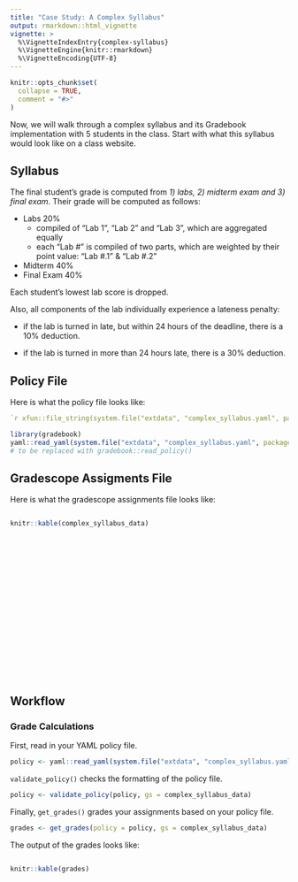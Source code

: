 ```yaml
---
title: "Case Study: A Complex Syllabus"
output: rmarkdown::html_vignette
vignette: >
  %\VignetteIndexEntry{complex-syllabus}
  %\VignetteEngine{knitr::rmarkdown}
  %\VignetteEncoding{UTF-8}
---
```


```r
knitr::opts_chunk$set(
  collapse = TRUE,
  comment = "#>"
)
```

Now, we will walk through a complex syllabus and its Gradebook implementation with 5 students in the class. Start with what this syllabus would look like on a class website.

## Syllabus

The final student's grade is computed from *1) labs, 2) midterm exam and 3) final exam*. Their grade will be computed as follows:

-   Labs 20%
    -   compiled of "Lab 1", "Lab 2" and "Lab 3", which are aggregated equally
    -   each "Lab \#" is compiled of two parts, which are weighted by their point value: "Lab #.1" & "Lab #.2"
-   Midterm 40%
-   Final Exam 40%

Each student's lowest lab score is dropped.

Also, all components of the lab individually experience a lateness penalty:

-   if the lab is turned in late, but within 24 hours of the deadline, there is a 10% deduction.

-   if the lab is turned in more than 24 hours late, there is a 30% deduction.

## Policy File

Here is what the policy file looks like:

``` yaml
`r xfun::file_string(system.file("extdata", "complex_syllabus.yaml", package = "gradebook"))`
```

```r
library(gradebook)
yaml::read_yaml(system.file("extdata", "complex_syllabus.yaml", package = "gradebook"))
# to be replaced with gradebook::read_policy()
```

## Gradescope Assigments File

Here is what the gradescope assignments file looks like:

::: {style="height: 300px; overflow: auto;"}
```r
knitr::kable(complex_syllabus_data)
```
:::

## Workflow

### Grade Calculations

First, read in your YAML policy file.

```r
policy <- yaml::read_yaml(system.file("extdata", "complex_syllabus.yaml", package = "gradebook"))
```

`validate_policy()` checks the formatting of the policy file.

```r
policy <- validate_policy(policy, gs = complex_syllabus_data)
```

Finally, `get_grades()` grades your assignments based on your policy file.

```r
grades <- get_grades(policy = policy, gs = complex_syllabus_data)
```

The output of the grades looks like:

::: {style="height: 300px; overflow: auto;"}
```r
knitr::kable(grades)
```
:::
